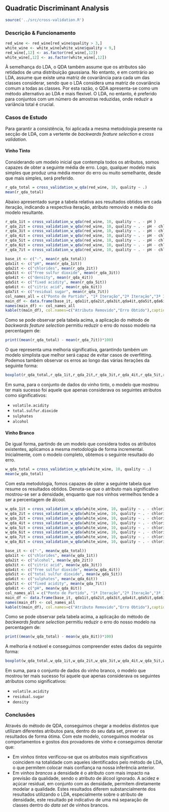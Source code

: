 ## Quadratic Discriminant Analysis

```r
source('../src/cross-validation.R')
```

### Descrição & Funcionamento

```r
red_wine <- red_wine[red_wine$quality > 3,]
white_wine <- white_wine[white_wine$quality < 9,]
red_wine[,12] <- as.factor(red_wine[,12])
white_wine[,12] <- as.factor(white_wine[,12])
```

À semelhança do LDA, o QDA também assume que os atributos são retidados de uma distribuição gaussiana. No entanto, e em contrário ao LDA, assume que existe uma matriz de covariância para cada um das classes considerar, sendo que o LDA considera uma matriz de covariância comum a todas as classes. Por esta razão, o QDA apresenta-se como um método alternativo ao LDA e mais flexível. O LDA, no entanto, é preferido para conjuntos com um número de amostras reduzidas, onde reduzir a variância total é crucial.

### Casos de Estudo

Para garantir a consistência, foi aplicada a mesma metodologia presente na secção de LDA, com a vertente de *backwards feature selection* e *cross validation*.

#### Vinho Tinto

Considerando um modelo inicial que contempla todos os atributos, somos capazes de obter a seguinte média de erro. Logo, qualquer modelo mais simples que produz uma média menor do erro ou muito semelhante, desde que mais simples, será preferido.

```r
r_qda_total = cross_validation_w_qda(red_wine, 10, quality ~ .)
mean(r_qda_total)
```

Abaixo apresentado surge a tabela relativa aos resultados obtidos em cada iteração, indicando a respectiva iteração, atributo removido e média do modelo resultante.

```r
r_qda_1it = cross_validation_w_qda(red_wine, 10, quality ~ . - pH )
r_qda_2it = cross_validation_w_qda(red_wine, 10, quality ~ . - pH - chlorides )
r_qda_3it = cross_validation_w_qda(red_wine, 10, quality ~ . - pH - chlorides - free.sulfur.dioxide)
r_qda_4it = cross_validation_w_qda(red_wine, 10, quality ~ . - pH - chlorides - free.sulfur.dioxide - density)
r_qda_5it = cross_validation_w_qda(red_wine, 10, quality ~ . - pH - chlorides - free.sulfur.dioxide - density - fixed.acidity)
r_qda_6it = cross_validation_w_qda(red_wine, 10, quality ~ . - pH - chlorides - free.sulfur.dioxide - density - fixed.acidity - citric.acid)
r_qda_7it = cross_validation_w_qda(red_wine, 10, quality ~ . - pH - chlorides - free.sulfur.dioxide - density - fixed.acidity - citric.acid - residual.sugar)

base_it <- c("-", mean(r_qda_total))
qda1it <- c("pH", mean(r_qda_1it))
qda2it <- c("chlorides", mean(r_qda_2it))
qda3it <- c("free sulfur dioxide", mean(r_qda_3it))
qda4it <- c("density", mean(r_qda_4it))
qda5it <- c("fixed acidity", mean(r_qda_5it))
qda6it <- c("citric acid", mean(r_qda_6it))
qda7it <- c("residual sugar", mean(r_qda_7it))
col_names_all = c("Ponto de Partido", "1ª Iteração","2ª Iteração","3ª Iteração","4ª Iteração","5ª Iteração","6ª Iteração", "Última Iteração")
main_df <- data.frame(base_it, qda1it,qda2it,qda3it,qda4it,qda5it,qda6it,qda7it )
names(main_df) <- col_names_all
kable(t(main_df), col.names=c("Atributo Removido","Erro Obtido"),caption="Resumo da aplicação de backwards feature selection")
```

Como se pode observar pela tabela acima, a aplicação do método de *backwards feature selection* permitiu reduzir o erro do nosso modelo na percentagem de:

```r
print((mean(r_qda_total) - mean(r_qda_7it))*100)
```
O que representa uma melhoria significativa, garantindo também um modelo simplista que melhor será capaz de evitar casos de overfitting. Podemos também observar os erros ao longo das várias iterações da seguinte forma:

```r
boxplot(r_qda_total,r_qda_1it,r_qda_2it,r_qda_3it,r_qda_4it,r_qda_5it,r_qda_6it,r_qda_7it, names = c("PP", "1ªI","2ªI","3ªI","4ªI","5ªI","6ªI", "UI"))
```

Em suma, para o conjunto de dados do vinho tinto, o modelo que mostrou ter mais sucesso foi aquele que apenas considerava os seguintes atributos como significativos:

* `volatile.acidity` 
* `total.sulfur.dioxide` 
* `sulphates` 
* `alcohol` 

#### Vinho Branco

De igual forma, partindo de um modelo que considera todos os atributos existentes, aplicamos a mesma metodologia de forma incremental. Inicialmente, com o modelo completo, obtemos o seguinte resultado do erro.

```r
w_qda_total = cross_validation_w_qda(white_wine, 10, quality ~ .)
mean(w_qda_total)
```

Com esta metodologia, fomos capazes de obter a seguinte tabela que resume os resultados obtidos. Denota-se que o atributo mais significativo mostrou-se ser a densidade, enquanto que nos vinhos vermelhos tende a ser a percentagem de álcool.

```r
w_qda_1it = cross_validation_w_qda(white_wine, 10, quality ~ . - chlorides )
w_qda_2it = cross_validation_w_qda(white_wine, 10, quality ~ . - chlorides - alcohol)
w_qda_3it = cross_validation_w_qda(white_wine, 10, quality ~ . - chlorides - alcohol - citric.acid)
w_qda_4it = cross_validation_w_qda(white_wine, 10, quality ~ . - chlorides - alcohol - citric.acid - free.sulfur.dioxide)
w_qda_5it = cross_validation_w_qda(white_wine, 10, quality ~ . - chlorides - alcohol - citric.acid - free.sulfur.dioxide - total.sulfur.dioxide)
w_qda_6it = cross_validation_w_qda(white_wine, 10, quality ~ . - chlorides - alcohol - citric.acid - free.sulfur.dioxide - total.sulfur.dioxide - sulphates)
w_qda_7it = cross_validation_w_qda(white_wine, 10, quality ~ . - chlorides - alcohol - citric.acid - free.sulfur.dioxide - total.sulfur.dioxide - sulphates - fixed.acidity)
w_qda_8it = cross_validation_w_qda(white_wine, 10, quality ~ . - chlorides - alcohol - citric.acid - free.sulfur.dioxide - total.sulfur.dioxide - sulphates - fixed.acidity - pH)

base_it <- c("-", mean(w_qda_total))
qda1it <- c("chlorides", mean(w_qda_1it))
qda2it <- c("alcohol", mean(w_qda_2it))
qda3it <- c("citric acid", mean(w_qda_3it))
qda4it <- c("free sulfur dioxide", mean(w_qda_4it))
qda5it <- c("total sulfur dioxide", mean(w_qda_5it))
qda6it <- c("sulphates", mean(w_qda_6it))
qda7it <- c("fixed acidity", mean(w_qda_7it))
qda8it <- c("pH", mean(w_qda_8it))
col_names_all = c("Ponto de Partido", "1ª Iteração","2ª Iteração","3ª Iteração","4ª Iteração","5ª Iteração","6ª Iteração","7ª Iteração", "Última Iteração")
main_df <- data.frame(base_it, qda1it,qda2it,qda3it,qda4it,qda5it,qda6it,qda7it, qda8it )
names(main_df) <- col_names_all
kable(t(main_df), col.names=c("Atributo Removido","Erro Obtido"),caption="Resumo da aplicação de backwards feature selection")
```

Como se pode observar pela tabela acima, a aplicação do método de *backwards feature selection* permitiu reduzir o erro do nosso modelo na percentagem de:

```r
print((mean(w_qda_total) - mean(w_qda_8it))*100)
```

A melhoria é notável e conseguimos compreender estes dados da seguinte forma:

```r
boxplot(w_qda_total,w_qda_1it,w_qda_2it,w_qda_3it,w_qda_4it,w_qda_5it,w_qda_6it,w_qda_7it,w_qda_8it, names = c("PP", "1ªI","2ªI","3ªI","4ªI","5ªI","6ªI","7ºI", "UI"))
```

Em suma, para o conjunto de dados do vinho branco, o modelo que mostrou ter mais sucesso foi aquele que apenas considerava os seguintes atributos como significativos:

* `volatile.acidity` 
* `residual.sugar` 
* `density` 

### Conclusões

Através do método de QDA, conseguimos chegar a modelos distintos que utilizam diferentes atributos para, dentro do seu data set, prever os resultados de forma ótima. Com este modelo, conseguimos modelar os comportamentos e gostos dos provadores de vinho e conseguimos denotar que:

* Em *vinhos tintos* verificou-se que os atributos mais significativos coincidem na totalidade com aqueles identificados pelo método de LDA, o que permitem colocar mais confiança na nossa inferência anterior.
* Em *vinhos brancos* a densidade é o atributo com mais impacto na previsão da qualidade, sendo o atributo de álcool ignorado. A acidez e açúcar residual, em conjunto com as densidade, permitem diretamente modelar a qualidade. Estes resultados diferem substancialmente dos resultados utilizando o LDA, especialmente sobre o atributo de densidade, este resultado pé indicativo de uma má separação de classes dentro do _data set_ de vinhos brancos.
